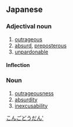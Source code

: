 ==Japanese==
{{ja-kanjitab|ごん|ご|どう|だん|yomi=o}}

===Adjectival noun===
{{ja-adj|ごんご どうだん|decl=na}}

# [[outrageous]]
# [[absurd]], [[preposterous]]
# [[unpardonable]]

====Inflection====
{{ja-na|ごんご どうだん}}

===Noun===
{{ja-noun|ごんご どうだん}}

# [[outrageousness]]
# [[absurdity]]
# [[inexcusability]]

[[Category:Yojijukugo|こんごどうだん']]